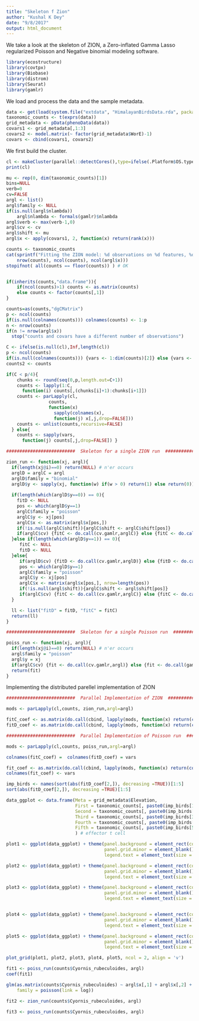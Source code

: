 ```yaml
---
title: "Skeleton f Zion"
author: "Kushal K Dey"
date: "9/8/2017"
output: html_document
---
```


We take a look at the skeleton of ZION, a Zero-inflated Gamma Lasso regularized Poisson and Negative binomial modeling software.

```r
library(ecostructure)
library(covtpx)
library(Biobase)
library(distrom)
library(Seurat)
library(gamlr)
```

We load and process the data and the sample metadata.

```r
data <- get(load(system.file("extdata", "HimalayanBirdsData.rda", package = "ecostructure")))
taxonomic_counts <- t(exprs(data))
grid_metadata <- pData(phenoData(data))
covars1 <- grid_metadata[,1:3]
covars2 <- model.matrix(~ factor(grid_metadata$WorE)-1)
covars <- cbind(covars1, covars2)
```

We first build the cluster.

```r
cl <- makeCluster(parallel::detectCores(),type=ifelse(.Platform$OS.type=="unix","FORK","PSOCK"))
print(cl)
```

```r
mu <- rep(0, dim(taxonomic_counts)[1])
bins=NULL
verb=0
cv=FALSE
argl <- list()
argl$family <- NULL
if(is.null(argl$nlambda))
    argl$nlambda <- formals(gamlr)$nlambda
argl$verb <- max(verb-1,0)
argl$cv <- cv
argl$shift <- mu
argl$x <- apply(covars1, 2, function(x) return(rank(x)))
```

```r
counts <- taxonomic_counts
cat(sprintf("Fitting the ZION model: %d observations on %d features, %d covariates.\n",
    nrow(counts), ncol(counts), ncol(argl$x)))
stopifnot( all(counts == floor(counts)) ) # OK


if(inherits(counts,"data.frame")){
    if(ncol(counts)>1) counts <- as.matrix(counts)
    else counts <- factor(counts[,1])
}

counts=as(counts,"dgCMatrix") 
p <- ncol(counts)
if(is.null(colnames(counts))) colnames(counts) <- 1:p
n <- nrow(counts)
if(n != nrow(argl$x)) 
  stop("counts and covars have a different number of observations")

```


```r
C <- ifelse(is.null(cl),Inf,length(cl))
p <- ncol(counts)
if(is.null(colnames(counts))) {vars <- 1:dim(counts)[2]} else {vars <- colnames(counts)}
counts2 <- counts
```


```r
if(C < p/4){
    chunks <- round(seq(0,p,length.out=C+1))
    counts <- lapply(1:C, 
      function(i) counts[,(chunks[i]+1):chunks[i+1]])
    counts <- parLapply(cl,
                counts, 
                function(x) 
                  sapply(colnames(x), 
                  function(j) x[,j,drop=FALSE]))
    counts <- unlist(counts,recursive=FALSE)
  } else{
    counts <- sapply(vars,
      function(j) counts[,j,drop=FALSE]) }

```


```r

##########################  Skeleton for a single ZION run  ##################################

zion_run <- function(xj, argl){
  if(length(xj@i)==0) return(NULL) # n'er occurs
  arglD = arglC = argl
  arglD$family = "binomial"
  arglD$y <- sapply(xj, function(w) if(w > 0) return(1) else return(0))
  
  if(length(which(arglD$y==0)) == 0){
    fitD <- NULL
    pos <- which(arglD$y==1)
    arglC$family = "poisson"
    arglC$y <- xj[pos]
    arglC$x <- as.matrix(argl$x[pos,])
    if(!is.null(arglC$shift)){arglC$shift <- arglC$shift[pos]}
    if(arglC$cv) {fitC <- do.call(cv.gamlr,arglC)} else {fitC <- do.call(gamlr,arglC)}
  }else if(length(which(arglD$y==1)) == 0){
     fitC <- NULL
     fitD <- NULL
  }else{
     if(arglD$cv) {fitD <- do.call(cv.gamlr,arglD)} else {fitD <- do.call(gamlr,arglD)}
     pos <- which(arglD$y==1)
     arglC$family = "poisson"
     arglC$y <- xj[pos]
     arglC$x <- matrix(argl$x[pos,], nrow=length(pos))
     if(!is.null(argl$shift)){arglC$shift <- argl$shift[pos]}
     if(arglC$cv) {fitC <- do.call(cv.gamlr,arglC)} else {fitC <- do.call(gamlr,arglC)}
  }

  ll <- list("fitD" = fitD, "fitC" = fitC)
  return(ll)
}
```


```r

##########################  Skeleton for a single Poisson run  ##################################

poiss_run <- function(xj, argl){
  if(length(xj@i)==0) return(NULL) # n'er occurs
  argl$family = "poisson"
  argl$y = xj
  if(arglC$cv) {fit <- do.call(cv.gamlr,argl)} else {fit <- do.call(gamlr,argl)}
  return(fit)
}
```


Implementing the distributed parellel implementation of ZION

```r

##########################  Parallel Implementation of ZION  ##################################

mods <- parLapply(cl,counts, zion_run,argl=argl) 

fitC_coef <- as.matrix(do.call(cbind, lapply(mods, function(x) return(coef(x$fitC)))))
fitD_coef <- as.matrix(do.call(cbind, lapply(mods, function(x) return(coef(x$fitD)))))

```


```r

##########################  Parallel Implementation of Poisson run  ##################################

mods <- parLapply(cl,counts, poiss_run,argl=argl) 
```

```r
colnames(fitC_coef) =  colnames(fitD_coef) = vars
```

```r
fit_coef <- as.matrix(do.call(cbind, lapply(mods, function(x) return(coef(x)))))
colnames(fit_coef) <- vars
```

```r
imp_birds <- names(sort(abs(fitD_coef[2,]), decreasing =TRUE))[1:5]
sort(abs(fitD_coef[2,]), decreasing =TRUE)[1:5]
```

```r
data_ggplot <- data.frame(Meta = grid_metadata$Elevation,
                          First = taxonomic_counts[, paste0(imp_birds[1])], 
                          Second = taxonomic_counts[, paste0(imp_birds[2])],
                          Third = taxonomic_counts[, paste0(imp_birds[3])], 
                          Fourth = taxonomic_counts[, paste0(imp_birds[4])],
                          Fifth = taxonomic_counts[, paste0(imp_birds[5])]
                          ) # effector t cell

plot1 <- ggplot(data_ggplot) + theme(panel.background = element_rect(colour = "black", size = 1),                                      panel.grid.major = element_blank(), 
                                     panel.grid.minor = element_blank(), 
                                     legend.text = element_text(size = 15)) + geom_point(aes(x = Meta, y = First), size = 1) + labs(x = 'East', y = 'abundance', title = paste0(imp_birds[1]))

plot2 <- ggplot(data_ggplot) + theme(panel.background = element_rect(colour = "black", size = 1),                                      panel.grid.major = element_blank(), 
                                     panel.grid.minor = element_blank(), 
                                     legend.text = element_text(size = 15)) + geom_point(aes(x = Meta, y = Second), size = 1) + labs(x = 'East', y = 'abundance', title = paste0(imp_birds[2]))

plot3 <- ggplot(data_ggplot) + theme(panel.background = element_rect(colour = "black", size = 1),                                      panel.grid.major = element_blank(), 
                                     panel.grid.minor = element_blank(), 
                                     legend.text = element_text(size = 15)) + geom_point(aes(x = Meta, y = Third), size = 1) + labs(x = 'East', y = 'abundance', title = paste0(imp_birds[3]))


plot4 <- ggplot(data_ggplot) + theme(panel.background = element_rect(colour = "black", size = 1),                                      panel.grid.major = element_blank(), 
                                     panel.grid.minor = element_blank(), 
                                     legend.text = element_text(size = 15)) + geom_point(aes(x = Meta, y = Fourth), size = 1) + labs(x = 'East', y = 'abundance', title = paste0(imp_birds[4]))

plot5 <- ggplot(data_ggplot) + theme(panel.background = element_rect(colour = "black", size = 1),                                      panel.grid.major = element_blank(), 
                                     panel.grid.minor = element_blank(), 
                                     legend.text = element_text(size = 15)) + geom_point(aes(x = Meta, y = Fifth), size = 1) + labs(x = 'East', y = 'abundance', title = paste0(imp_birds[5]))

plot_grid(plot1, plot2, plot3, plot4, plot5, ncol = 2, align = 'v')

```


```r
fit1 <- poiss_run(counts$Cyornis_rubeculoides, argl)
coef(fit1)
```

```r
glm(as.matrix(counts$Cyornis_rubeculoides) ~ argl$x[,1] + argl$x[,2] + argl$x[,3],
    family = poisson(link = log))
```

```r
fit2 <- zion_run(counts$Cyornis_rubeculoides, argl)


```

```r
fit3 <- poiss_run(counts$Cyornis_rubeculoides, argl)
```



